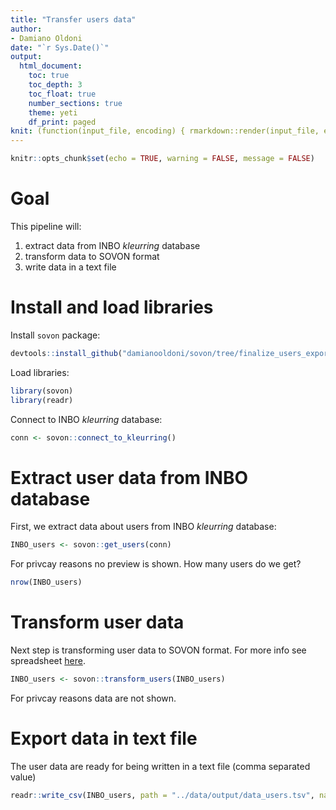```yaml
---
title: "Transfer users data"
author: 
- Damiano Oldoni
date: "`r Sys.Date()`"
output:
  html_document:
    toc: true
    toc_depth: 3
    toc_float: true
    number_sections: true
    theme: yeti
    df_print: paged
knit: (function(input_file, encoding) { rmarkdown::render(input_file, encoding = encoding, output_file = paste0("../docs/",sub(".Rmd", ".html", basename(input_file))))})
---
```


```r
knitr::opts_chunk$set(echo = TRUE, warning = FALSE, message = FALSE)
```

# Goal

This pipeline will:

1. extract data from INBO *kleurring* database
2. transform data to SOVON format
3. write data in a text file

# Install and load libraries

Install `sovon` package:

```r
devtools::install_github("damianooldoni/sovon/tree/finalize_users_export_transform")
```

Load libraries:

```r
library(sovon)
library(readr)
```

Connect to INBO *kleurring* database:

```r
conn <- sovon::connect_to_kleurring()
```

# Extract user data from INBO database

First, we extract data about users from INBO *kleurring* database:

```r
INBO_users <- sovon::get_users(conn)
```

For privcay reasons no preview is shown. How many users do we get?

```r
nrow(INBO_users)
```


# Transform user data 

Next step is transforming user data to SOVON format. For more info see spreadsheet [here](https://drive.google.com/drive/folders/1GoPXDluxdviHEZIRcInmLwSHDqkTrmsM).

```r
INBO_users <- sovon::transform_users(INBO_users)
```

For privcay reasons data are not shown.

# Export data in text file

The user data are ready for being written in a text file (comma separated value)

```r
readr::write_csv(INBO_users, path = "../data/output/data_users.tsv", na = "")
```
